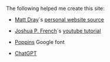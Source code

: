 The following helped me create this site:

* <a href="https://matt-dray.com" target="_blank">Matt Dray</a>´s <a href="https://github.com/matt-dray/personal-site" target="_blank">personal website source</a>

* <a href="https://jfrench.github.io/" target="_blank">Joshua P. French</a>´s <a href="https://www.youtube.com/watch?v=e9qCS8ODs4o&list=PLkrJrLs7xfbXcEKhTCKRSr2VXH4yiBeXo&index=1" target="_blank">youtube tutorial</a>

* <a href="https://fonts.google.com/specimen/Poppins" target="_blank">Poppins</a> Google font

<!--
* <a href="https://www.color-hex.com/color-palette/1044630" target="_blank">Metallic Chic</a> color palette
-->

* <a href="https://chatgpt.com" target="_blank">ChatGPT</a>
